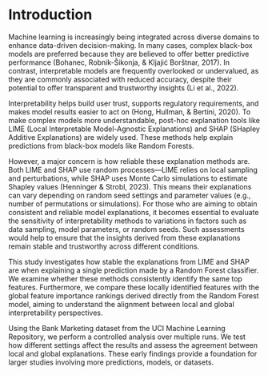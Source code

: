 # Introduction

Machine learning is increasingly being integrated across diverse domains to enhance data-driven decision-making. In many cases, complex black-box models are preferred because they are believed to offer better predictive performance (Bohanec, Robnik-Šikonja, & Kljajić Borštnar, 2017). In contrast, interpretable models are frequently overlooked or undervalued, as they are commonly associated with reduced accuracy, despite their potential to offer transparent and trustworthy insights (Li et al., 2022).

Interpretability helps build user trust, supports regulatory requirements, and makes model results easier to act on (Hong, Hullman, & Bertini, 2020). To make complex models more understandable, post-hoc explanation tools like LIME (Local Interpretable Model-Agnostic Explanations) and SHAP (SHapley Additive Explanations) are widely used. These methods help explain predictions from black-box models like Random Forests.

However, a major concern is how reliable these explanation methods are. Both LIME and SHAP use random processes—LIME relies on local sampling and perturbations, while SHAP uses Monte Carlo simulations to estimate Shapley values (Henninger & Strobl, 2023). This means their explanations can vary depending on random seed settings and parameter values (e.g., number of permutations or simulations). For those who are aiming to obtain consistent and reliable model explanations, it becomes essential to evaluate the sensitivity of interpretability methods to variations in factors such as data sampling, model parameters, or random seeds. Such assessments would help to ensure that the insights derived from these explanations remain stable and trustworthy across different conditions.

This study investigates how stable the explanations from LIME and SHAP are when explaining a single prediction made by a Random Forest classifier. We examine whether these methods consistently identify the same top features. Furthermore, we compare these locally identified features with the global feature importance rankings derived directly from the Random Forest model, aiming to understand the alignment between local and global interpretability perspectives.

Using the Bank Marketing dataset from the UCI Machine Learning Repository, we perform a controlled analysis over multiple runs. We test how different settings affect the results and assess the agreement between local and global explanations. These early findings provide a foundation for larger studies involving more predictions, models, or datasets.
